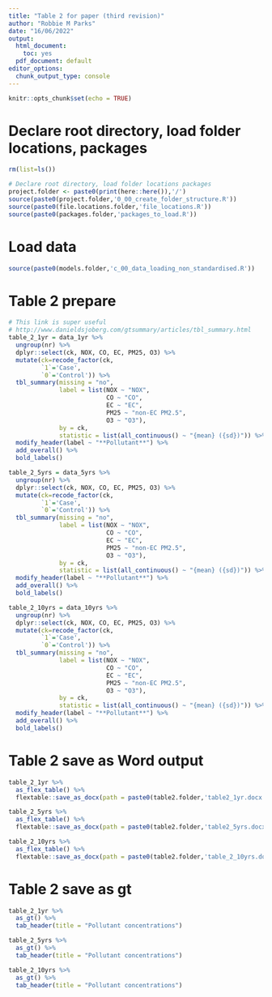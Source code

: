 ```yaml
---
title: "Table 2 for paper (third revision)"
author: "Robbie M Parks"
date: "16/06/2022"
output:
  html_document: 
    toc: yes
  pdf_document: default
editor_options: 
  chunk_output_type: console
---
```


```r
knitr::opts_chunk$set(echo = TRUE)
```

# Declare root directory, load folder locations, packages
```r
rm(list=ls())

# Declare root directory, load folder locations packages
project.folder <- paste0(print(here::here()),'/')
source(paste0(project.folder,'0_00_create_folder_structure.R'))
source(paste0(file.locations.folder,'file_locations.R'))
source(paste0(packages.folder,'packages_to_load.R'))
```

# Load data
```r
source(paste0(models.folder,'c_00_data_loading_non_standardised.R'))
```

# Table 2 prepare
```r
# This link is super useful 
# http://www.danieldsjoberg.com/gtsummary/articles/tbl_summary.html
table_2_1yr = data_1yr %>%  
  ungroup(nr) %>%
  dplyr::select(ck, NOX, CO, EC, PM25, O3) %>%
  mutate(ck=recode_factor(ck, 
         `1`='Case',
         `0`='Control')) %>%
  tbl_summary(missing = "no",
              label = list(NOX ~ "NOX",
                           CO ~ "CO",
                           EC ~ "EC",
                           PM25 ~ "non-EC PM2.5",
                           O3 ~ "O3"),
              by = ck,
              statistic = list(all_continuous() ~ "{mean} ({sd})")) %>% 
  modify_header(label ~ "**Pollutant**") %>%
  add_overall() %>%
  bold_labels()

table_2_5yrs = data_5yrs %>%  
  ungroup(nr) %>%
  dplyr::select(ck, NOX, CO, EC, PM25, O3) %>%
  mutate(ck=recode_factor(ck, 
         `1`='Case',
         `0`='Control')) %>%
  tbl_summary(missing = "no",
              label = list(NOX ~ "NOX",
                           CO ~ "CO",
                           EC ~ "EC",
                           PM25 ~ "non-EC PM2.5",
                           O3 ~ "O3"),
              by = ck,
              statistic = list(all_continuous() ~ "{mean} ({sd})")) %>% 
  modify_header(label ~ "**Pollutant**") %>%
  add_overall() %>%
  bold_labels()

table_2_10yrs = data_10yrs %>%  
  ungroup(nr) %>%
  dplyr::select(ck, NOX, CO, EC, PM25, O3) %>%
  mutate(ck=recode_factor(ck, 
         `1`='Case',
         `0`='Control')) %>%
  tbl_summary(missing = "no",
              label = list(NOX ~ "NOX",
                           CO ~ "CO",
                           EC ~ "EC",
                           PM25 ~ "non-EC PM2.5",
                           O3 ~ "O3"),
              by = ck,
              statistic = list(all_continuous() ~ "{mean} ({sd})")) %>% 
  modify_header(label ~ "**Pollutant**") %>%
  add_overall() %>%
  bold_labels()
```

# Table 2 save as Word output
```r
table_2_1yr %>%
  as_flex_table() %>%
  flextable::save_as_docx(path = paste0(table2.folder,'table2_1yr.docx'))

table_2_5yrs %>%
  as_flex_table() %>%
  flextable::save_as_docx(path = paste0(table2.folder,'table2_5yrs.docx'))

table_2_10yrs %>%
  as_flex_table() %>%
  flextable::save_as_docx(path = paste0(table2.folder,'table_2_10yrs.docx'))
```

# Table 2 save as gt
```r
table_2_1yr %>%
  as_gt() %>%
  tab_header(title = "Pollutant concentrations")

table_2_5yrs %>%
  as_gt() %>%
  tab_header(title = "Pollutant concentrations")

table_2_10yrs %>%
  as_gt() %>%
  tab_header(title = "Pollutant concentrations")
```
